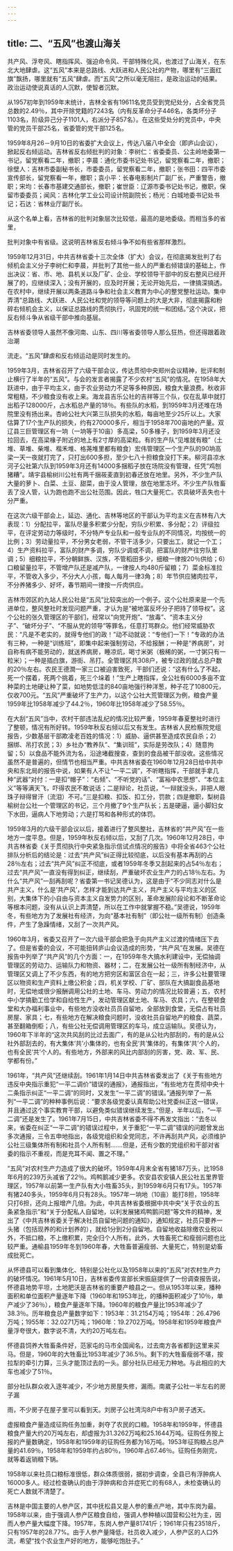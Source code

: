 ```yaml
---
---
---
```

title: 二、“五风”也渡山海关
---



共产风、浮夸风、瞎指挥风、强迫命令风、干部特殊化风，也渡过了山海关，在东北大地肆虐。这“五风”本来是总路线、大跃进和人民公社的产物，哪里有“三面红旗”飘扬，哪里就有“五风”肆虐。而“五风”之所以毫无阻拦，是政治运动的结果。政治运动使说真话的人沉默，使智者沉默。

从1957初年到1959年末统计，吉林全省有19611名党员受到党纪处分，占全省党员总数的2.49％，其中开除党籍的7243名（内有反革命分子446名，各类坏分子1103名，阶级异己分子1101人，右派分子857名）。在这些受处分的党员中，中央管的党员干部25名，省委管的党干部125名。

1959年8月26－9月10日的省委扩大会议上，传达八届八中全会（即庐山会议），掀起反右倾运动。吉林省反右倾批判的对象：李树仁：省委委员、公主岭地委第一书记，留党察看二年，撤职；李晨：通化市委书记处书记，留党察看二年，撤职；徐壁人：吉林市委副秘书长，市委委员，留党察看二年，撤职；张书田：四平市委宣传部长，留党察看一年，撤职；袁小平：长春电影制片厂副厂长，严重警告，撤职；宋均：长春市基建交通部长，撤职；崔世臣：辽源市委书记处书记，撤职，保留市委委员；闻风：吉林化学工业公司设计院副院长；杨光：白城地委书记处书记；石达：省林业厅副厅长。

从这个名单上看，吉林省的批判对象层次比较低，最高的是地委级。而相当多的省里，

批判对象中有省级。这说明吉林省反右倾斗争不如有些省那样激烈。

1959年12月31日，中共吉林省委十三次全体（扩大）会议，在彻底揭发批判了右倾机会主义分子李树仁和李晨，并批判了其他一些人的严重右倾错误的基础上，作出决议：省、市、地、县机关以及厂矿、企业、学校领导干部中的反右整风已经开展了的，应继续深入；没有开展的，应及时开展；无论开始先后，一律搞深搞透。在农村中，继续开展以两条道路斗争和社会主义教育为中心的整党整社运动。集中弄清“总路线、大跃进、人民公社和党的领导等问题上的大是大非，彻底揭露和粉碎右倾机会主义，以保证总路线的贯彻执行，巩固党的统一和团结。”这个决议，把反右倾斗争从省级干部中推向基层。

吉林省委领导人虽然不像河南、山东、四川等省委领导人那么狂热，但还得跟着政治潮

流走。“五风”肆虐和反右倾运动是同时发生的。

1959年3月，吉林省召开了六级干部会议，传达贯彻中央郑州会议精神，批评和制止横行了半年的“五风”。与会的发言者揭露了不少农村“五风”的情况。在1958年大跃进中，由于平均主义，由于农业劳动力不足等多种原因，粮食大量浪费。秋收非常粗糙，不少粮食没有收上来。海龙县吉乐公社的吉祥等三个队，仅在乱草中就打出稻子128000斤，占水稻总产量的18％。有些队的水稻，到1959年3月还堆在场院里没有扬出来。杏岭公社大兴第三队损失的水稻，每亩地至少25斤以上。大家估算了17个生产队的损失，约有270000多斤，相当于1958年700亩地的产量。双辽县三巨管理区有一垧（一垧等于10亩）多高梁，50多椽子，到1959年3月还没拉回去，在高梁椽子附近的地上有2寸厚的高梁粒。有的生产队“见堆就有粮”（土堆、草堆、柴堆、楷禾堆、格荛堆里都有粮食）宏伟管理区一个生产队的90垧高梁一天一夜就打完了，只打出600多担，至少七八十担粮食没打下来。柳河县凉水河子公社第六队到1959年3月还有14000多捆稻子放在场院没有管理，任凭“鸡刨猪糟”。靖宇县榆树川公社有两千捆莜麦直到初春还放在地里。另外，不少生产队大量的萝卜、白菜、土豆、甜菜，由于没人管理，放在地里冻坏。不少生产队牲畜丢了没人管，认为跑也跑不出公社范围。因此，牲口大量死亡。农具破坏丢失也十分严重。

在这次六级干部会上，延边、通化、吉林等地区的干部认为平均主义在吉林有八大表现：1）分配拉平，富队尽量多积累少分配，穷队少积累、多分配；2）评级拉平，在评定劳动力等级时，不分特产专业队和一般专业队的不同情况，均按统一的比例；3）劳动量拉平，不分男女老弱，不管干活多少，只要出工，就记一个工；4）生产资料拉平，富队的财产多调，穷队少调或不调，把富队的财产往穷队里调；5）细粮拉平，不分朝鲜族、汉族，不管稻田多少，细粮一律按20％供给；6）口粮留量拉平，不管增产队还是减产队，一律按人均480斤留粮；7）菜金标准拉平，不管收入多少，不分大人小孩，每人每月一律3角；8）年节供应猪肉拉平，不分养猪多少、好坏，春节期间一律按一斤肉供应。

吉林市郊区的九站人民公社是“五风”比较突出的一个例子。这个公社原来是一个先进单位，整风整社时发现问题严重，才认为是“被地富反坏分子把持了领导权”。这个公社的张久管理区的干部们，经常以“向党开炮”、“放毒”、“资本主义分子”、“破坏分子”、“不服从党的领导”等罪名，任意打骂群众。他们经常威胁农民：“凡是不老实的，就得专他们的政！”动不动就说：“专他们一下！”专政的办法有三种，一种是“训练班”，即集中起来强制劳动，不给报酬；一种是“养病房”，对自称有病不能劳动的，就送养病房，睡凉炕，喝寸米粥（极稀的粥，一寸粥只有一粒米）；一种是插白旗，游街、吊打。全管理区共308户，被专过政的就占总户数的20％左右。农民王德潤一家三口被迫害致死，干部们还说：“这有什么了不起，死一个摆着，死两个挑着，死三个垛着！”生产上瞎指挥，全公社有6000多亩不宜种菜的土地硬让种了菜，如地势低洼的840亩地强行种洋葱，种子花了10800元，仅收700元。“五风”严重破坏了生产力，以这个公社大荒管理区为例，粮食产量1959年比1958年减少了44.2％，1960年比1958年减少了58.55％。

在大刮“五风”当中，农村干部违法乱纪的情况比较严重，1959年春夏整社时进行了整顿，情况有所好转。1959年秋反右倾以后又有发生。吉林省人民检察院党组报告，少数基层干部欺凌老百姓的情况：1）威胁、逼供甚至造成农民自杀；2）捆绑、吊打农民；3）乡社办“教养队”、“集训班”，实际是劳改队；4）随意拘留；5）以食品不能外流为名，沿途堵截搜查，查到的食品被干部没收。这些情况虽然不是普遍的，但情节也相当严重。中共吉林省委在1960年12月28日给中共中央和东北局的报告中说，如果有人不让“一平二调”，不听瞎指挥，干部就手拿几种“武器”对付：一是扣“帽子”：“右倾”、“不听党的话”、“富裕中农思想”、“本位主义”等等满天飞，吓得农民不敢说话；二是辩论，社员说，“一辩就没头，非把人眼珠子辩得冒汗（流泪）不可。”三是扣粮、扣饭、扣工分，罚款；四是撤职，梨树县榆树台公社一个管理区的书记，三个月撤了9个生产队长；五是硬逼，逼小脚妇女下水田，逼病人下地劳动；六是打骂和各种形式的体罚。

1959年3月的六级干部会议以后，接着进行了整风整社，吉林省的“共产风”在一些地方一度平息。但是，1959年秋反右倾以后，又刮了几次。1960年12月28日，中共吉林省委《关于贯彻执行中央紧急指示信试点情况的报告》中将全省463个公社排队分析后的结论是：过去“共产风”纠正得比较彻底，以后没有基本再刮的占28％左右；过去“共产风”纠正不彻底，或者1959年冬季又刮起来的占54％左右；过去“共产风”一直没有得到纠正，继续刮，严重破坏农业生产力的占18％左右。为什么“共产风”一刮再刮呢？省委第一书记吴德认为，这是由于“不少同志对什么是共产主义，什么是‘共产风’，怎样才能到达共产主义，共产主义与平均主义的区别，大集体下的小自由与资本主义自发势力的区别，革命发展阶段论和不断革命论等根本问题，没有从认识上弄清楚，所以在工作中就掌握不稳。”吴德说，1959年冬，有些地方为了发展社有经济，为向“基本社有制”（即公社一级所有制）创造条件，产生了急躁情绪，又刮了一次共产风。

1960年3月，省委又召开了一次六级干部会把急于向共产主义过渡的情绪压下去了。但是省委的会议，不可能扭转庐山会议造成的形势，“共产风”在发展。吴德在报告中列举了“共产风”的几个方面：一，在1959年冬大搞水利建设中，无偿抽调管理区的劳动力、运输队力和物资、器材；二，在发展公社一级所有制经济中，从管理区又调上了不少东西，有的地方把穷区和富区合在一起；三，许多公社要管理区以物资和生产资料上缴公积金；四，机关学校、厂矿、部队在大搞副食品基地时，无偿地或很少报酬调用公社的土地、车马、劳动力的情况比较普遍；五，农村中小学搞勤工俭学和自给性生产，发动管理区献土地、车马、农具；六，在整顿食堂和大办福利事业中，有些地方没收社员员自留地，全部放到食堂，无偿占有社员房屋、家具；七，有些地方在解决粮食问题时，没收社员自留地产的粮食、蔬菜，甚至翻箱倒柜；八，有些公社无偿调用管理区的车马，成立运输队。吴德认为，1960年下半年的“这次共风刮的比过去面广，有的是从公社内部刮的，有的是从公社外部刮去的，有大集体‘共’小集体的，也有全民‘共’集体的，有集体‘共’个人的，也有全民‘共’个人的。有些地方，外部来的风比内部刮的厉害，党、政、军、民、学都有份。”

1961年，“共产风”还继续刮。1961年1月14日中共吉林省委发出了《关于有些地方违反中央指示重犯“一平二调价”错误的通报》，通报指出，“有些地方在贯彻中央十二条指示纠正“一平二调”的同时，又发生“一平二调”的错误。”通报列举了一系列“一平二调”的种种事例后说：“要求各级党委认真帮助公社党委纠正这一错误，并且通过这个事实教育干部，以避免类似错误继续发生。”但是，半年以后，“一平二调”还是发生了。1961年7月15日，中共吉林省委不得不再发文指出：“去冬以来，省委在纠正“一平二调”的错误过程中，关于重犯“一平二调”错误的问题曾发出多次通报，三令五申地指出，各级党组织和全党同志，不许再刮共产风，必须维护公社三级集体所有制和社员个人所有制…….但是，还有少数的党组织和干部对省委的指示不重视，而是充耳不闻、置之不理。”

“五风”对农村生产力造成了很大的破坏。1959年4月末全省有猪187万头，比1958年6月的239万头减省了22％。鸡鸭鹅减少更多。农安县农安镇人民公社五里界管理区，1957年以前第一生产队有大小牲畜35头，到1959年6月只有17头。1957年有猪240多头，1959年6月只有28头。1957年一垧地（10亩）能打8担，1958年只打6担，还向上报增产几倍。为此，中共吉林省委根据中共中央“关于农业的五条紧急指示”和“关于分配私人自留地，以利发展猪鸡鸭鹅问题”等文件的精神，发出了《中共吉林省委关于解决社员自留地问题的通知》，通知规定，社员只要养一头猪（包括现养的和计划养的），就给1分到2分自留地。自留地收益除缴农业税以外，不抵口粮，不上缴积累，完全归个人所有。此外，大牲畜死亡和瘦弱问题也比较严重。通榆县1959年冬到1960年春，大牲畜普遍瘦弱、大量死亡，特别是幼畜成批死亡。

从怀德县可以看到集体化、特别是公社化以及1958年以来的“五风”对农村生产力的破坏情况。1961年5月10日，吉林省委传宣部长宋振庭提供了一份调查报告说，怀德县地势平坦，土地肥沃是吉林省的重要产粮县之一。但从1953年以来，播种面积和单位面积产量逐年下降（1960年和1953年比，的播种面积减少了10％，单产减少了36％），粮食产量逐年下降。1960年的粮食产量比1953年减少了38.3％。历年粮食总产量数字如下：1953年：31.2154万吨；1954年：26.4796万吨；1955年：32.0271万吨；1960年：19.2702万吨。1958年和1959年粮食产量浮夸很大，数字说不清，大约20万吨左右。

怀德县饲养大牲畜条件好，范家屯的马市全国闻名，过去南方各省都到这里来买马。但是，1960年的大牲畜比1953年减少了36.5％。剩下的大牲畜瘦弱不堪，按拉犁的牵引力算，三头才能顶过去的一头。部分社队已经无力种地。与此相应的大车也减少了51％。

部分社队群众收入逐年减少，不少地方房屋失修，漏雨。南崴子公社一半左右的房子漏

雨，不少房子在屋子里可以看到天。刘房子公社湾沟8户中有3户房子透天。

虚报粮食产量造成征购任务加重，剥夺了农民的口粮。1958年和1959年，怀德县粮食产量大约20万吨左右，却虚报为31.3262万吨和25.1644万吨。征购任务按上报的产量数确定，1958年和1959年的征购任务都为16万吨。1953年征购粮占总产量的41.69％，1958年和1959年约占80％，1960年占67.46％。征购任务刚完，就等着返销粮下锅。

1958年以来社员口粮标准很低，群众体质很弱，据初步调查，全县已有浮肿病人16000多人。经过检查确认的由于浮肿病和合并症死亡的有68人，未检查确认的死亡人数就不清楚了。

吉林是中国主要的人参产区，其中抚松县又是人参的重点产地，其中东岗为最。1958年以来，由于强调人参产区粮食自给，强调人参种植以国营和公社为主，因而人参产量大幅度下降。1957年，东岗人参产量81741斤；1961年只有23518斤，只有1957年的28.77%。由于人参产量降低，社员收入减少，人参产区的人口外流，希望“找个农业生产好的地方，能够吃饱肚子。”